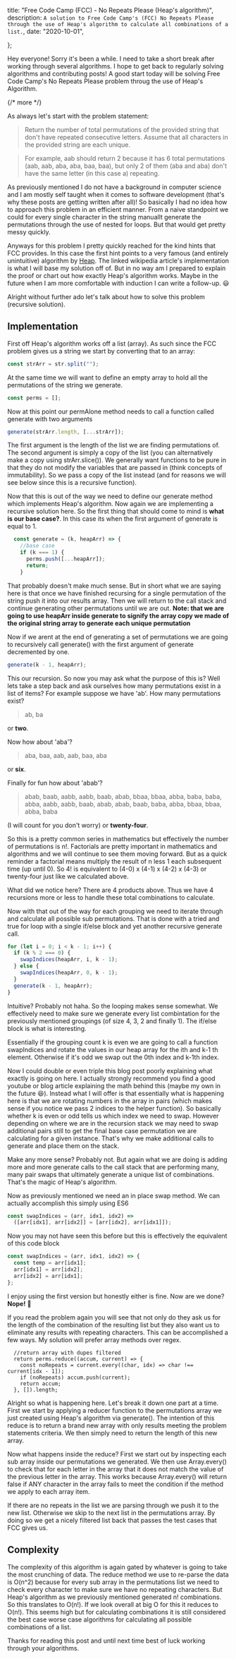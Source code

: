 

  title: "Free Code Camp (FCC) - No Repeats Please (Heap's algorithm)",
  description: `A solution to Free Code Camp's (FCC) No Repeats Please through the use of Heap's algorithm to calculate all combinations of a list.`,
  date: "2020-10-01",
  
};

Hey everyone! Sorry it's been a while. I need to take a short break after working through several algorithms. I hope to get back to regularly solving algorithms and contributing posts! A good start today will be solving Free Code Camp's No Repeats Please problem throug the use of Heap's Algorithm.

{/* more */}

As always let's start with the problem statement:

> Return the number of total permutations of the provided string that don't have repeated consecutive letters. Assume that all characters in the provided string are each unique.

> For example, aab should return 2 because it has 6 total permutations (aab, aab, aba, aba, baa, baa), but only 2 of them (aba and aba) don't have the same letter (in this case a) repeating.

As previously mentioned I do not have a background in computer science and I am mostly self taught when it comes to software development (that's why these posts are getting written after all)! So basically I had no idea how to approach this problem in an efficient manner. From a naive standpoint we could for every single character in the string manuallt generate the permutations through the use of nested for loops. But that would get pretty messy quickly.

Anyways for this problem I pretty quickly reached for the kind hints that FCC provides. In this case the first hint points to a very famous (and entirely unintuitive) algorithm by [Heap](https://en.wikipedia.org/wiki/Heap%27s_algorithm). The linked wikipedia article's implementation is what I will base my solution off of. But in no way am I prepared to explain the proof or chart out how exactly Heap's algorithm works. Maybe in the future when I am more comfortable with induction I can write a follow-up. 😃

Alright without further ado let's talk about how to solve this problem (recursive solution).

## Implementation

First off Heap's algorithm works off a list (array). As such since the FCC problem gives us a string we start by converting that to an array:

```ts
const strArr = str.split("");
```

At the same time we will want to define an empty array to hold all the permutations of the string we generate.

```ts
const perms = [];
```

Now at this point our permAlone method needs to call a function called generate with two arguments

```ts
generate(strArr.length, [...strArr]);
```

The first argument is the length of the list we are finding permutations of. The second argument is simply a copy of the list (you can alternatively make a copy using strArr.slice()). We generally want functions to be pure in that they do not modify the variables that are passed in (think concepts of immutability). So we pass a copy of the list instead (and for reasons we will see below since this is a recursive function).

Now that this is out of the way we need to define our generate method which implements Heap's algorithm. Now again we are implementing a recursive solution here. So the first thing that should come to mind is **what is our base case?**. In this case its when the first argument of generate is equal to 1.

```ts
  const generate = (k, heapArr) => {
    //base case
    if (k === 1) {
      perms.push([...heapArr]);
      return;
    }
```

That probably doesn't make much sense. But in short what we are saying here is that once we have finished recursing for a single permutation of the string push it into our results array. Then we will return to the call stack and continue generating other permutations until we are out. **Note: that we are going to use heapArr inside generate to signify the array copy we made of the original string array to generate each unique permutation**

Now if we arent at the end of generating a set of permutations we are going to recursively call generate() with the first argument of generate decremented by one.

```ts
generate(k - 1, heapArr);
```

This our recursion. So now you may ask what the purpose of this is? Well lets take a step back and ask ourselves how many permutations exist in a list of items? For example suppose we have 'ab'. How many permutations exist?

> ab, ba

or **two**.

Now how about 'aba'?

> aba, baa, aab, aab, baa, aba

or **six**.

Finally for fun how about 'abab'?

> abab, baab, aabb, aabb, baab, abab, bbaa, bbaa, abba,
> baba, baba, abba, aabb, aabb, baab, abab, abab, baab,
> baba, abba, bbaa, bbaa, abba, baba

(I will count for you don't worry) or **twenty-four**.

So this is a pretty common series in mathematics but effectively the number of permutations is n!. Factorials are pretty important in mathematics and algorithms and we will continue to see them moving forward. But as a quick reminder a factorial means multiply the result of n less 1 each subsequent time (up until 0). So 4! is equivalent to (4-0) x (4-1) x (4-2) x (4-3) or twenty-four just like we calculated above.

What did we notice here? There are 4 products above. Thus we have 4 recursions more or less to handle these total combinations to calculate.

Now with that out of the way for each grouping we need to iterate through and calculate all possible sub permutations. That is done with a tried and true for loop with a single if/else block and yet another recursive generate call.

```ts
for (let i = 0; i < k - 1; i++) {
  if (k % 2 === 0) {
    swapIndices(heapArr, i, k - 1);
  } else {
    swapIndices(heapArr, 0, k - 1);
  }
  generate(k - 1, heapArr);
}
```

Intuitive? Probably not haha. So the looping makes sense somewhat. We effectively need to make sure we generate every list combintation for the previously mentioned groupings (of size 4, 3, 2 and finally 1). The if/else block is what is interesting.

Essentially if the grouping count k is even we are going to call a function swapIndices and rotate the values in our heap array for the ith and k-1 th element. Otherwise if it's odd we swap out the 0th index and k-1th index.

Now I could double or even triple this blog post poorly explaining what exactly is going on here. I actually strongly recommend you find a good youtube or blog article explaining the math behind this (maybe my own in the future 😆). Instead what I will offer is that essentially what is happening here is that we are rotating numbers in the array in pairs (which makes sense if you notice we pass 2 indices to the helper function). So basically whether k is even or odd tells us which index we need to swap. However depending on where we are in the recursion stack we may need to swap additional pairs still to get the final base case permutation we are calculating for a given instance. That's why we make additional calls to generate and place them on the stack.

Make any more sense? Probably not. But again what we are doing is adding more and more generate calls to the call stack that are performing many, many pair swaps that ultimately generate a unique list of combinations. That's the magic of Heap's algorithm.

Now as previously mentioned we need an in place swap method. We can actually accomplish this simply using ES6

```ts
const swapIndices = (arr, idx1, idx2) =>
  ([arr[idx1], arr[idx2]] = [arr[idx2], arr[idx1]]);
```

Now you may not have seen this before but this is effectively the equivalent of this code block

```ts
const swapIndices = (arr, idx1, idx2) => {
  const temp = arr[idx1];
  arr[idx1] = arr[idx2];
  arr[idx2] = arr[idx1];
};
```

I enjoy using the first version but honestly either is fine. Now are we done? **Nope!** 🤯

If you read the problem again you will see that not only do they ask us for the length of the combination of the resulting list but they also want us to eliminate any results with repeating characters. This can be accomplished a few ways. My solution will prefer array methods over regex.

```
  //return array with dupes filtered
  return perms.reduce((accum, current) => {
    const noRepeats = current.every((char, idx) => char !== current[idx - 1]);
    if (noRepeats) accum.push(current);
    return accum;
  }, []).length;
```

Alright so what is happening here. Let's break it down one part at a time. First we start by applying a reducer function to the permutations array we just created using Heap's algorithm via generate(). The intention of this reduce is to return a brand new array with only results meeting the problem statements criteria. We then simply need to return the length of this new array.

Now what happens inside the reduce? First we start out by inspecting each sub array inside our permutations we generated. We then use Array.every() to check that for each letter in the array that it does not match the value of the previous letter in the array. This works because Array.every() will return false if ANY character in the array fails to meet the condition if the method we apply to each array item.

If there are no repeats in the list we are parsing through we push it to the new list. Otherwise we skip to the next list in the permutations array. By doing so we get a nicely filtered list back that passes the test cases that FCC gives us.

## Complexity

The complexity of this algorithm is again gated by whatever is going to take the most crunching of data. The reduce method we use to re-parse the data is O(n^2) because for every sub array in the permutations list we need to check every character to make sure we have no repeating characters. But Heap's algorithm as we previously mentioned generated n! combinations. So this translates to O(n!). If we look overall at big O for this it reduces to O(n!). This seems high but for calculating combinations it is still considered the best case worse case algorithms for calculating all possible combinations of a list.

Thanks for reading this post and until next time best of luck working through your algorithms.

